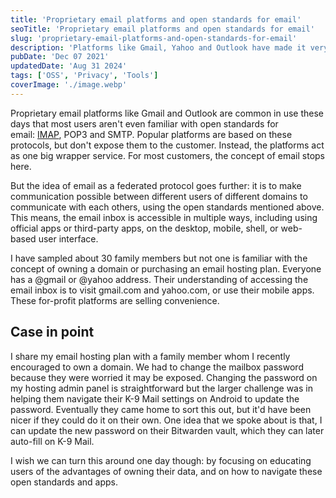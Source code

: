 ```yaml
---
title: 'Proprietary email platforms and open standards for email'
seoTitle: 'Proprietary email platforms and open standards for email'
slug: 'proprietary-email-platforms-and-open-standards-for-email'
description: 'Platforms like Gmail, Yahoo and Outlook have made it very easy to own and manage a mailbox, but I think we should be focusing on educating open standards.'
pubDate: 'Dec 07 2021'
updatedDate: 'Aug 31 2024'
tags: ['OSS', 'Privacy', 'Tools']
coverImage: './image.webp'
---
```


Proprietary email platforms like Gmail and Outlook are common in use these days that most users aren't even familiar with open standards for email: [IMAP](https://datatracker.ietf.org/doc/html/rfc9051), POP3 and SMTP. Popular platforms are based on these protocols, but don't expose them to the customer. Instead, the platforms act as one big wrapper service. For most customers, the concept of email stops here.

But the idea of email as a federated protocol goes further: it is to make communication possible between different users of different domains to communicate with each others, using the open standards mentioned above. This means, the email inbox is accessible in multiple ways, including using official apps or third-party apps, on the desktop, mobile, shell, or web-based user interface.

I have sampled about 30 family members but not one is familiar with the concept of owning a domain or purchasing an email hosting plan. Everyone has a @gmail or @yahoo address. Their understanding of accessing the email inbox is to visit gmail.com and yahoo.com, or use their mobile apps. These for-profit platforms are selling convenience.

## Case in point

I share my email hosting plan with a family member whom I recently encouraged to own a domain. We had to change the mailbox password because they were worried it may be exposed. Changing the password on my hosting admin panel is straightforward but the larger challenge was in helping them navigate their K-9 Mail settings on Android to update the password. Eventually they came home to sort this out, but it'd have been nicer if they could do it on their own. One idea that we spoke about is that, I can update the new password on their Bitwarden vault, which they can later auto-fill on K-9 Mail.

I wish we can turn this around one day though: by focusing on educating users of the advantages of owning their data, and on how to navigate these open standards and apps.
